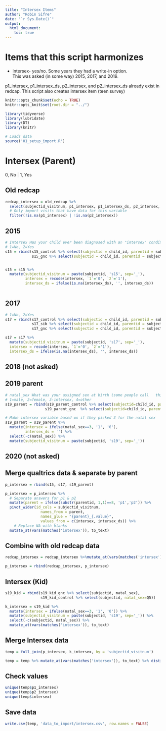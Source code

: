 ```yaml
---
title: "Intersex Items"
author: "Robin Sifre"
date: "`r Sys.Date()`"
output:
  html_document:
    toc: true
---
```


# Items that this script harmonizes
- Intersex- yes/no. Some years they had a write-in option.  
This was asked (in some way) 2015, 2017, and 2019. 

p1_intersex, p1_intersex_ds, p2_intersex, and p2_intersex_ds already exist in redcap. This script also creates
intersex item (teen survey)


```r
knitr::opts_chunk$set(echo = TRUE)
knitr::opts_knit$set(root.dir = "../")

library(tidyverse)
library(lubridate)
library(DT)
library(knitr)
```

```r
# Loads data 
source('01_setup_import.R')
```


# Intersex (Parent)
0, No | 1, Yes

## Old redcap
```r
redcap_intersex = old_redcap %>%
  select(subjectid_visitnum, p1_intersex, p1_intersex_ds, p2_intersex, p2_intersex_ds) %>%
  # Only import visits that have data for this variable 
  filter(!is.na(p1_intersex) | !is.na(p2_intersex))
```


## 2015 
```r
# Intersex Has your child ever been diagnosed with an "intersex" condition or disorder of sex development? By intersex we are asking if your child was born with an anatomical or genetic condition (e.g., ambiguous genitalia) that is not categorized as distinctly male or female. Note: identifying as transgender is not an intersex condition
# 1=No, 2=Yes
s15 = rbind(s15_control %>% select(subjectid = child_id, parentid = subjectid, intersex = Intersex, intersex_ds = Intersex_2_TEXT), 
            s15_gnc %>% select(subjectid = child_id, parentid = subjectid, intersex = Intersex, intersex_ds= Intersex_2_TEXT))


s15 = s15 %>%
  mutate(subjectid_visitnum = paste(subjectid, 's15', sep='_'),
         intersex = recode(intersex, `1`='0', `2`='1'),
         intersex_ds = ifelse(is.na(intersex_ds), '', intersex_ds))  
  
```

## 2017
```r
# 1=No, 2=Yes
s17 = rbind(s17_control %>% select(subjectid = child_id, parentid = subjectid, intersex = Q6, intersex_ds = Q6_2_TEXT),
            s17_sib %>% select(subjectid = child_id, parentid = subjectid, intersex = Q6, intersex_ds = Q6_2_TEXT),
            s17_gnc %>% select(subjectid = child_id, parentid = subjectid, intersex = Q19, intersex_ds = Q19_2_TEXT))

s17 = s17 %>%
  mutate(subjectid_visitnum = paste(subjectid, 's17', sep='_'),
  intersex = recode(intersex, `1`='0', `2`='1'),
  intersex_ds = ifelse(is.na(intersex_ds), '', intersex_ds)) 
```

## 2018 (not asked)

## 2019 parent
```r
# natal_sex What was your assigned sex at birth (some people call   this your "birth sex")?
# 1=male, 2=female, 3-intersex, 4=other
s19_parent = rbind(s19_parent_control %>% select(subjectid=child_id, parentid = subjectid, natal_sex=Q4),
                  s19_parent_gnc  %>% select(subjectid=child_id, parentid = subjectid, natal_sex))

# Make intersex variable based on if they picked 3 for the natal sex
s19_parent = s19_parent %>%
  mutate(intersex = ifelse(natal_sex==3, '1', '0'),
         intersex_ds = '') %>%
  select(-c(natal_sex)) %>%
  mutate(subjectid_visitnum = paste(subjectid, 's19', sep='_'))

```

## 2020 (not asked)

## Merge qualtrics data & separate by parent
```r
p_intersex = rbind(s15, s17, s19_parent)

p_intersex = p_intersex %>%
  # Separate answers for p1 & p2
  mutate(parent = ifelse(substr(parentid, 1,1)==8, 'p1','p2')) %>%
  pivot_wider(id_cols = subjectid_visitnum, 
                names_from = parent, 
                names_glue = "{parent}_{.value}",
                values_from = c(intersex, intersex_ds)) %>%
    # Replace NA with blanks 
  mutate_at(vars(matches('intersex')), to_text)
```

## Combine with old redcap data
```r

redcap_intersex = redcap_intersex %>%mutate_at(vars(matches('intersex')), to_text)

p_intersex = rbind(redcap_intersex, p_intersex)
```


## Intersex (Kid)
```r
s19_kid = rbind(s19_kid_gnc %>% select(subjectid, natal_sex),
                s19_kid_control %>% select(subjectid, natal_sex=Q5))

k_intersex = s19_kid %>%
  mutate(intersex = ifelse(natal_sex==3, '1', '0')) %>%
  mutate(subjectid_visitnum = paste(subjectid, 's19', sep='_')) %>%
  select(-c(subjectid, natal_sex)) %>%
  mutate_at(vars(matches('intersex')), to_text)

```


## Merge Intersex data 
```r
temp = full_join(p_intersex, k_intersex, by = 'subjectid_visitnum')

temp = temp %>% mutate_at(vars(matches('intersex')), to_text) %>% distinct()
```

## Check values
```r
unique(temp$p1_intersex)
unique(temp$p2_intersex)
unique(temp$intersex)
```


## Save data 

```r
write.csv(temp, 'data_to_import/intersex.csv', row.names = FALSE)

```

